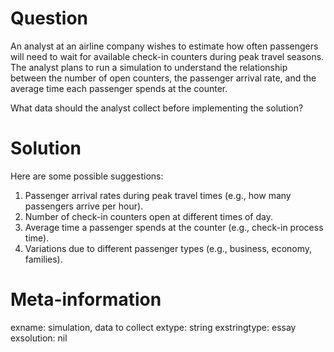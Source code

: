 Question
========

An analyst at an airline company wishes to estimate how often passengers will
need to wait for available check-in counters during peak travel seasons. The
analyst plans to run a simulation to understand the relationship between the
number of open counters, the passenger arrival rate, and the average time each
passenger spends at the counter.

What data should the analyst collect before implementing the solution?

Solution
========

Here are some possible suggestions:

1. Passenger arrival rates during peak travel times (e.g., how many passengers arrive per hour).
2. Number of check-in counters open at different times of day. 
3. Average time a passenger spends at the counter (e.g., check-in process time).
4. Variations due to different passenger types (e.g., business, economy, families).


Meta-information
================
exname: simulation, data to collect
extype: string
exstringtype: essay
exsolution: nil
